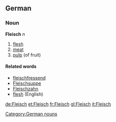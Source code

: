 ==German==
===Noun===
'''Fleisch''' ''n''
# [[flesh]]
# [[meat]]
# [[pulp]] (of fruit)

====Related words====
* [[fleischfressend]]
* [[Fleischsuppe]]
* [[Fleischzahn]]
* [[flesh]] (English)
[[Category:German nouns]]

[[de:Fleisch]]
[[et:Fleisch]]
[[fr:Fleisch]]
[[gl:Fleisch]]
[[it:Fleisch]]